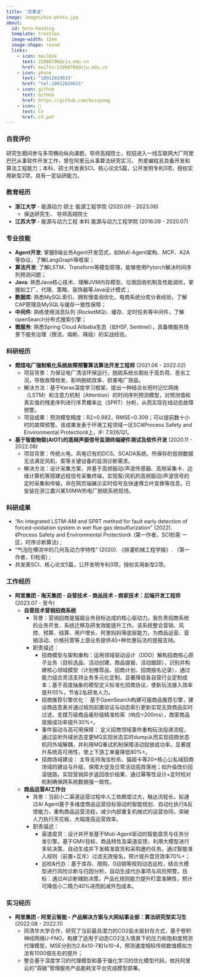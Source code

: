 ```yaml
---
title: "庞春波"
image: images/bio-photo.jpg
about:
  id: hero-heading
  template: trestles
  image-width: 12em
  image-shape: round
  links:
    - icon: mailbox
      text: 22060706@zju.edu.cn
      href: mailto:22060706@zju.edu.cn
    - icon: phone
      text: "18912819015"
      href: "tel:18912819015"
    - icon: github
      text: GitHub
      href: https://github.com/bosspang
    - icon: 📝
      text: CV
      href: CV.pdf
---
```


::: {#hero-heading}

### 自我评价
研究生期间参与多项横向纵向课题，导师高翔院士，校招进入一线互联网大厂阿里巴巴从事软件开发工作，曾在阿里云从事算法研究实习， 热爱编程且具备开发和算法工程能力；本科、硕士共发表SCI、核心论文5篇，公开发明专利3项，授权实用新型2项，具有一定钻研能力。

### 教育经历
- **浙江大学** - 能源动力 硕士 能源工程学院 (2020.09 - 2023.06)
  - 保送研究生、 导师高翔院士
- **江苏大学** - 能源与动力工程 本科 能源与动力工程学院 (2016.09 - 2020.07)

### 专业技能
- **Agent开发**: 掌握B端业务Agent开发范式，如Muti-Agent架构、MCP、A2A等协议，了解LangGraph等框架；
- **算法开发**: 了解LSTM、Transform等模型原理，能够使用Pytorch解决时间序列预测问题；
- **Java**: 熟悉Java核心技术、理解JVM内存模型、垃圾回收机制及性能调优，掌握如工厂、代理、策略、装饰器等Java设计模式；
- **数据库**: 熟悉MySQL索引、拥有慢查询优化、电商系统分库分表经验，了解CAP原理及MySQL与缓存一致性保障；
- **中间件**: 熟练使用消息队列 (RocketMQ)、缓存、定时任务等中间件，了解openSearch分布式搜索引擎；
- **微服务**: 熟悉Spring Cloud Alibaba生态（如HSF, Sentinel），具备微服务场景下服务治理（限流、熔断、降级）的实战经验。

### 科研经历
- **燃煤电厂强制氧化系统故障预警算法算法开发工程师** (2021.06 - 2022.02)
  - 项目背景：为保证电厂清洁环保运行，脱硫系统长期处于高负荷、恶劣工况，导致故障频发，影响脱硫效率、损害电厂效益。
  - 解决方法：基于Keras深度学习框架，提出一种结合长短时记忆网络（LSTM）和注意力机制（Attention）的时间序列预测模型，对预测值和真实值的残差序列进行序贯概率比（SPRT）分析，从而实现在线动态故障预警。
  - 项目成果：预测模型精度：R2=0.982，RMSE=0.309；可以提前数十小时的故障预警。该成果发表于环境工程领域一区SCI《Process Safety and Environmental Protection》上，IF: 7.926/Q1。
- **基于智能物联(AIOT)的高频声振信号监测终端硬件测试及软件开发** (2020.11 - 2022.08)
  - 项目背景：传统火电、风电已有的DCS、SCADA系统，所保存的低频数据无法满足风机、泵等关键设备的监测诊断需求。
  - 解决方法：设计采集方案，并基于高频振动/声波传感器、高频采集卡、边缘计算机等搭建远程信号采集终端，实现泵/风机的高频振动/声波信号的定时采集和传输，并在网页端展示实时信号及快速傅立叶变换等信息，已安装在浙江嘉兴某50MW热电厂脱硫系统现场。

### 科研成果
- "An integrated LSTM-AM and SPRT method for fault early detection of forced-oxidation system in wet flue gas desulfurization" (2022). 《Process Safety and Environmental Protection》. (第一作者，SCI检索 一区，时序诊断算法) ;
- “气泡在横流中的几何及动力学特性” (2020). 《排灌机械工程学报》. （第一作者，EI检索) ;
- 共发表SCI、核心论文5篇，公开发明专利3项，授权实用新型2项。

### 工作经历
- **阿里集团 - 淘天集团 - 自营技术 - 商品技术 - 商家技术：后端开发工程师** (2023.07 - 至今)
  - **自营技术营销招商系统**
    - 背景：营销招商是猫超业务目标达成的核心驱动力。我负责招商系统的业务开发、系统迁移及研发效能提升工作。该系统整合营销、风控、预算、结算、用户增长、阿里妈妈等底层能力，为商品运营、营销活动、价格托管等上游业务提供40+种优惠玩法的提报支持。
    - 职责描述：
      - 招商模型与架构重构：运用领域驱动设计（DDD）解构招商核心原子业务（目标选品、活动创建、商品提报、活动跟踪），识别并构建核心领域模型（计划推荐品、招商计划、招商报名记录），通过能力组合灵活支持业务多元化定制，显著降低各自营行业定制成本；基于高度抽象的模型定义标准化招商协议，使新玩法接入效率提升55%，节省2名研发人力。
      - 招商推荐引擎优化： 基于OpenSearch构建可报商品推荐引擎，建设商品宽表并通过规则前置验证与动态索引更新实现无效商品实时过滤，支撑万级商品毫秒级精准检索（响应<200ms），商家商品提报成功率提升30%+。
      - 事件驱动与高可用保障： 定义招商领域事件重构玩法投递流程，通过监听外域状态变更MQ实现状态实时dump从而实现招商状态机同外域解耦，并利用MQ重试机制保障活动投放成功率，显著提升系统高可用性，使上下游工单量降低80%+。
      - 招商场域建设： 主导支持淘宝秒杀、猫超卡等20+核心公私域招商场域的建设与升级，保障大促及日常活动高效落地；如升级改价回滚链路，实现营销异步返回改价结果，通过幂等性设计+定时校对机制确保跨系统数据强一致性。
  - **商品运营AI工作台**
    - 背景：当前小二渠道运营过程中人工依赖度过大，触达流程长。拟通过AI Agent基于多维度商品运营目标驱动的智能规划、自动化执行&反馈能力，重构商品运营流程，减少内部重复机械式的运营协同，突破人力执行天花板，大幅提高运营效率。
    - 职责描述：
      - 渠道盘货：设计并开发基于Muti-Agent驱动的智能盘货与任务分发引擎。基于GMV目标、商品特性及渠道反馈，利用大模型进行多轮决策，自动生成并下发精准盘货和采购邀约任务。通过智能准入规则（前置+互斥）过滤无效报名，预计提升盘货效率70%+；
      - 巡检&代办：基于库存、限购、0动销等规则动态巡检，结合大模型进行风险诊断与归因分析，自动生成代办事项与风险预警。目标：通过AI诊断辅助决策，产品化规则能力提升盯盘准确性，预计可降低小二精力40%进而削减外包成本。

### 实习经历
- **阿里集团 - 阿里云智能 - 产品解决方案与大网站事业部：算法研究型实习生** (2022.08 - 2022.11)
  - 同清华大学合作，研究了当前最具潜力的CO2盐水层封存方式，基于卷积神经网络U-FNO，构建了适用于动态CO2注入情景下的压力和饱和度预测代理模型，MSE分别为2.8x10-7和1x10-4，预测速度相较传统数值模拟方法有1000倍左右的提升；
  - 整合基于深度学习的代理模型和基于强化学习的优化模型代码，依托阿里云的“双碳”管理服务产品能耗宝平台完成模型部署。

:::
